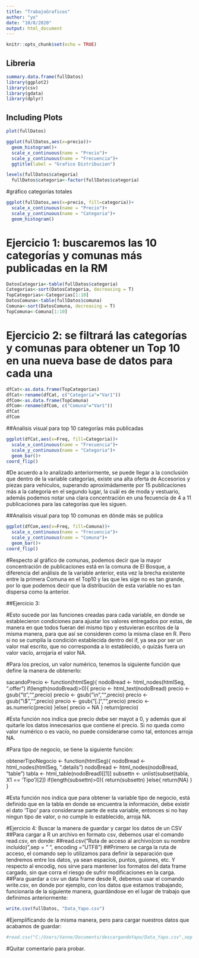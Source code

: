 ```yaml
---
title: "TrabajoGraficos"
author: "yo"
date: "10/8/2020"
output: html_document
---
```


```r
knitr::opts_chunk$set(echo = TRUE)
```

## Libreria

```r
summary.data.frame(fullDatos)
library(ggplot2)
library(csv)
library(gdata)
library(dplyr)
```

## Including Plots

```r
plot(fullDatos)
```

```r
ggplot(fullDatos,aes(x=precio))+
  geom_histogram()+
  scale_x_continuous(name = "Precio")+
  scale_y_continuous(name = "Frecuencia")+
  ggtitle(label = "Grafico Distribucion")
```
```r
levels(fullDatos$categoria)
  fullDatos$categoria<-factor(fullDatos$categoria)
```
#gráfico categorías totales
```r
ggplot(fullDatos,aes(x=precio, fill=categoria))+
  scale_x_continuous(name = "Precio")+
  scale_y_continuous(name = "Categoria")+
  geom_histogram()
```
# Ejercicio 1: buscaremos las 10 categorías y comunas más publicadas en la RM
```r
DatosCategoria<-table(fullDatos$categoria)
Categorias<-sort(DatosCategoria, decreasing = T)
TopCategorias<-Categorias[1:10]
DatosComuna<-table(fullDatos$comuna)
Comuna<-sort(DatosComuna, decreasing = T)
TopComuna<-Comuna[1:10]

```
# Ejercicio 2: se filtrará las categorías y comunas para obtener un Top 10 en una nueva base de datos para cada una
```r
dfCat<-as.data.frame(TopCategorias)
dfCat<-rename(dfCat, c("Categoria"="Var1"))
dfCom<-as.data.frame(TopComuna)
dfCom<-rename(dfCom, c("Comuna"="Var1"))
dfCat
dfCom
```
##Analisis visual para top 10 categorías más publicadas
```r
ggplot(dfCat,aes(x=Freq, fill=Categoria))+
  scale_x_continuous(name = "Frecuencia")+
  scale_y_continuous(name = "Categoria")+
  geom_bar()+
coord_flip()
```
#De acuerdo a lo analizado anteriormente, se puede llegar a la conclusión que dentro de la variable categorías, existe una alta oferta de Accesorios y piezas para vehículos, superando aproximádamente por 15 publicaciones más a la categoría en el segundo lugar, la cuál es de moda y vestuario, además podemos notar una clara concentración en una fecuencia de 4 a 11 publicaciones para las categorías que les siguen.


##Analisis visual para top 10 comunas en dónde más se publica
```r
ggplot(dfCom,aes(x=Freq, fill=Comuna))+
  scale_x_continuous(name = "Frecuencia")+
  scale_y_continuous(name = "Comuna")+
  geom_bar()+
coord_flip()
```
#Respecto al gráfico de comunas, podemos decir que la mayor concentración de publicaciones está en la comuna de El Bosque, a diferencia del análisis de la variable anterior, esta vez la brecha existente entre la primera Comuna en el Top10 y las que les sige no es tan grande, por lo que podemos decir que la distribución de esta variable no es tan dispersa como la anterior.


##Ejercicio 3:

#Esto sucede por las funciones creadas para cada variable, en donde se establecieron condiciones para ajustar los valores entregados por estas, de manera en que todos fueran del mismo tipo y estuvieran escritos de la misma manera, para que así se consideren como la misma clase en R. Pero si no se cumplía la condición establecida dentro del if, ya sea por ser un valor mal escrito, que no corresponda a lo establecido, o quizás fuera un valor vacío, arrojaría el valor NA.

#Para los precios, un valor numérico, tenemos la siguiente función que define la manera de obtenerlo:

sacandoPrecio <- function(htmlSeg){
  nodoBread <- html_nodes(htmlSeg, ".offer")
  if(length(nodoBread)>0){
    precio <- html_text(nodoBread)
    precio <- gsub("\\t","",precio)
    precio <- gsub("\\n","",precio)
    precio <- gsub("\\$","",precio)
    precio <- gsub("[.]","",precio)
    precio <- as.numeric(precio)
  }else{
    precio = NA
  }
  return(precio)

#Esta función nos indica que precio debe ser mayot a 0, y además que al quitarle los datos innecesarios que contiene el precio. Si no queda como valor numérico o es vacío, no puede considerarse como tal, entonces arroja NA.

#Para tipo de negocio, se tiene la siguiente función:

obtenerTipoNegocio <- function(htmlSeg){
  nodoBread <- html_nodes(htmlSeg, ".details")
  nodoBread <- html_nodes(nodoBread, "table")
  tabla <- html_table(nodoBread)[[1]]
  subsettn <- unlist(subset(tabla, X1 == 'Tipo')[2])
  if(length(subsettn)>0){
    return(subsettn)
  }else{
    return(NA)
  }
}

#Esta función nos indica que para obtener la variable tipo de negocio, está definido que en la tabla en donde se encuentra la información, debe existir el dato 'Tipo' para considerarse parte de esta variable, entonces si no hay ningun tipo de valor, o no cumple lo establecido, arroja NA.


#Ejercicio 4: Buscar la manera de guardar y cargar los datos de un CSV
##Para cargar a R un archivo en formato csv, debemos usar el comando read.csv, en donde:
##read.csv("Ruta de acceso al archivo(con su nombre incluído)",sep = " ", encoding = "UTF8")
##Primero se carga la ruta de acceso, el comando sep lo utilizamos para definir la separación que tendremos entre los datos, ya sean espacios, puntos, guiones, etc. Y respecto al encodig, nos sirve para mantener los formatos del data frame cargado, sin que corra el riesgo de sufrir modificaciones en la carga.
##Para guardar a csv un data frame desde R, debemos usar el comando write.csv, en donde por ejemplo, con los datos que estamos trabajando, funcionaría de la siguiente manera, guardándose en el lugar de trabajo que definimos anteriormente:
```r
write.csv(fullDatos, "Data_Yapo.csv")
```

#Ejemplificando de la misma manera, pero para cargar nuestros datos que acabamos de guardar:
```r
#read.csv("C:/Users/Vanne/Documents/descargandoYapo/Data_Yapo.csv",sep = " ", encoding = "UTF8")
```
#Quitar comentario para probar.
























